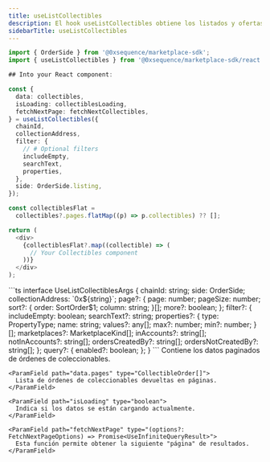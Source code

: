 ```yaml
---
title: useListCollectibles
description: El hook useListCollectibles obtiene los listados y ofertas actuales de una colección en su Marketplace. Es útil para acceder y gestionar listados y ofertas de manera eficiente.
sidebarTitle: useListCollectibles
---
```


```ts
import { OrderSide } from '@0xsequence/marketplace-sdk';
import { useListCollectibles } from '@0xsequence/marketplace-sdk/react';

## Into your React component:

const {
  data: collectibles,
  isLoading: collectiblesLoading,
  fetchNextPage: fetchNextCollectibles,
} = useListCollectibles({
  chainId,
  collectionAddress,
  filter: {
    // # Optional filters
    includeEmpty,
    searchText,
    properties,
  },
  side: OrderSide.listing,
});

const collectiblesFlat =
  collectibles?.pages.flatMap((p) => p.collectibles) ?? [];

return (
  <div>
    {collectiblesFlat?.map((collectible) => (
      // Your Collectibles component
    ))}
  </div>
);
```

<ResponseField name="useListCollectibles">
  <ResponseField name="* params" />

  <Expandable>
    ```ts
    interface UseListCollectiblesArgs {
      chainId: string;
      side: OrderSide;
      collectionAddress: `0x${string}`;
      page?: {
        page: number;
        pageSize: number;
        sort?: {
          order: SortOrder$1;
          column: string;
        }[];
        more?: boolean;
      };
      filter?: {
        includeEmpty: boolean;
        searchText?: string;
        properties?: {
          type: PropertyType;
          name: string;
          values?: any[];
          max?: number;
          min?: number;
        }[];
        marketplaces?: MarketplaceKind[];
        inAccounts?: string[];
        notInAccounts?: string[];
        ordersCreatedBy?: string[];
        ordersNotCreatedBy?: string[];
      };
      query?: {
        enabled?: boolean;
      };
    }
    ```
  </Expandable>

  <ResponseField name="* return properties" />

  <Expandable>
    <ParamField path="data" type="ListCollectiblesReturn">
      Contiene los datos paginados de órdenes de coleccionables.
    </ParamField>

    <ParamField path="data.pages" type="CollectibleOrder[]">
      Lista de órdenes de coleccionables devueltas en páginas.
    </ParamField>

    <ParamField path="isLoading" type="boolean">
      Indica si los datos se están cargando actualmente.
    </ParamField>

    <ParamField path="fetchNextPage" type="(options?: FetchNextPageOptions) => Promise<UseInfiniteQueryResult>">
      Esta función permite obtener la siguiente "página" de resultados.
    </ParamField>
  </Expandable>
</ResponseField>